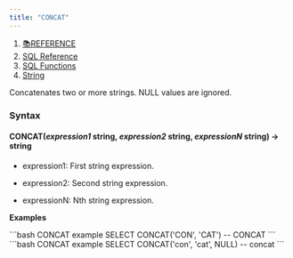 ```yaml
---
title: "CONCAT"
---
```


1. [📚REFERENCE](/reference)
2. [SQL Reference](/reference/sql-reference)
3. [SQL Functions](/reference/sql-reference/all-functions)
4. [String](/reference/sql-reference/all-functions/string)

Concatenates two or more strings. NULL values are ignored.

### Syntax

#### CONCAT(*expression1* string, *expression2* string, *expressionN* string) → string

* expression1: First string expression.

* expression2: Second string expression.

* expressionN: Nth string expression.

**Examples**

<CodeGroup>
  ```bash CONCAT example
  SELECT CONCAT('CON', 'CAT')
  -- CONCAT
  ```
</CodeGroup>

<CodeGroup>
  ```bash CONCAT example
  SELECT CONCAT('con', 'cat', NULL)
  -- concat
  ```
</CodeGroup>
